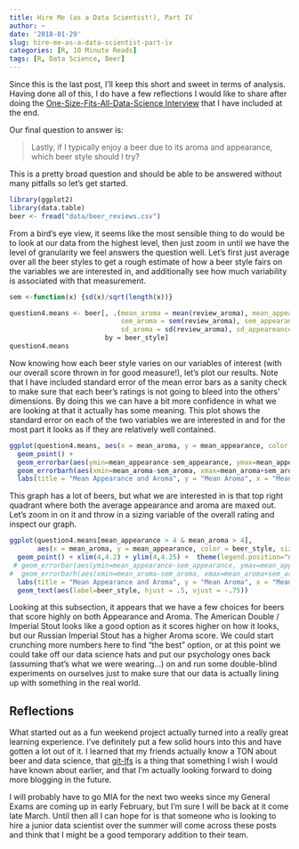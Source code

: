 ```yaml
---
title: Hire Me (as a Data Scientist!), Part IV
author: ~
date: '2018-01-29'
slug: hire-me-as-a-data-scientist-part-iv
categories: [R, 10 Minute Reads]
tags: [R, Data Science, Beer]
---
```


Since this is the last post, I'll keep this short and sweet in terms of analysis.
Having done all of this, I do have a few reflections I would like to share after doing the [One-Size-Fits-All-Data-Science Interview](https://www.linkedin.com/pulse/how-hire-test-data-skills-one-size-fits-all-interview-tanya-cashorali/) that I have included at the end.

Our final question to answer is: 

> Lastly, if I typically enjoy a beer due to its aroma and appearance, which beer style should I try?

This is a pretty broad question and should be able to be answered without many pitfalls so let's get started. 

```r
library(ggplot2)
library(data.table)
beer <- fread("data/beer_reviews.csv") 
```

From a bird's eye view, it seems like the most sensible thing to do would be to look at our data
from the highest level, then just zoom in until we have the level of granularity we feel answers
the question well.
Let's first just average over all the beer styles to get a rough estimate of how a beer style fairs
on the variables we are interested in, and additionally see how much variability is associated
with that measurement.

```r
sem <-function(x) {sd(x)/sqrt(length(x))}

question4.means <- beer[, .(mean_aroma = mean(review_aroma), mean_appearance = mean(review_appearance), mean_overall = mean(review_overall),
                            sem_aroma = sem(review_aroma), sem_appearance = sem(review_appearance), sem_overall = sem(review_overall),
                            sd_aroma = sd(review_aroma), sd_appeareance = sd(review_appearance),sd_overall = sd(review_overall)), 
                        by = beer_style]
question4.means
```

Now knowing how each beer style varies on our variables of interest (with our overall score
thrown in for good measure!), let's plot our results.
Note that I have included standard error of the mean error bars as a sanity check to make sure
that each beer's ratings is not going to bleed into the others’ dimensions.
By doing this we can have a bit more confidence in what we are looking at that it actually has
some meaning.
This plot shows the standard error on each of the two variables we are interested in and for the
most part it looks as if they are relatively well contained.

```r
ggplot(question4.means, aes(x = mean_aroma, y = mean_appearance, color = beer_style)) + 
  geom_point() +
  geom_errorbar(aes(ymin=mean_appearance-sem_appearance, ymax=mean_appearance+sem_appearance), width=.1) +
  geom_errorbarh(aes(xmin=mean_aroma-sem_aroma, xmax=mean_aroma+sem_aroma)) + theme(legend.position="none") +
  labs(title = "Mean Appearance and Aroma", y = "Mean Aroma", x = "Mean Appearance") 
```

This graph has a lot of beers, but what we are interested in is that top right quadrant where both
the average appearance and aroma are maxed out.
Let's zoom in on it and throw in a sizing variable of the overall rating and inspect our graph.

```r
ggplot(question4.means[mean_appearance > 4 & mean_aroma > 4], 
       aes(x = mean_aroma, y = mean_appearance, color = beer_style, size = mean_overall)) + 
  geom_point() + xlim(4,4.2) + ylim(4,4.25) +  theme(legend.position="none") +
 # geom_errorbar(aes(ymin=mean_appearance-sem_appearance, ymax=mean_appearance+sem_appearance), width=.1) +
#  geom_errorbarh(aes(xmin=mean_aroma-sem_aroma, xmax=mean_aroma+sem_aroma)) + theme(legend.position="none") +
  labs(title = "Mean Appearance and Aroma", y = "Mean Aroma", x = "Mean Appearance") + 
  geom_text(aes(label=beer_style, hjust = .5, vjust = -.75)) 
```


Looking at this subsection, it appears that we have a few choices for beers that score highly on
both Appearance and Aroma.
The American Double / Imperial Stout looks like a good option as it scores higher on how it
looks, but our Russian Imperial Stout has a higher Aroma score.
We could start crunching more numbers here to find "the best" option, or at this point we could
take off our data science hats and put our psychology ones back (assuming that's what we were wearing...) on and run some double-blind experiments on ourselves just to make sure that our data is actually lining up with something in
the real world.

## Reflections

What started out as a fun weekend project actually turned into a really great learning
experience.
I've definitely put a few solid hours into this and have gotten a lot out of it.
I learned that my friends actually know a TON about beer and data science, that [git-lfs](https://git-lfs.github.com/) is a thing that something I wish I would have known about earlier,
and that I'm actually looking forward to doing more blogging in the future.

I will probably have to go MIA for the next two weeks since my General Exams are coming up in
early February, but I'm sure I will be back at it come late March.
Until then all I can hope for is that someone who is looking to hire a junior data scientist over the
summer will come across these posts and think that I might be a good temporary addition to
their team.